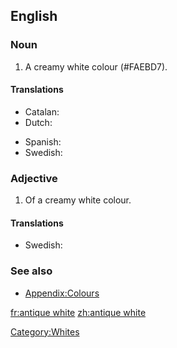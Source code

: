 ==English==

===Noun===
{{en-noun|-}}

# A creamy white colour (#FAEBD7).
#: {{colour panel|FAEBD7}}

====Translations====
{{trans-top|colour}}
* Catalan: {{t|ca|blanc trencat}}
* Dutch: {{t|nl|gebroken wit}}
{{trans-mid}}
* Spanish: {{t|es|blanco roto}}
* Swedish: {{t|sv|antikvit}}
{{trans-bottom}}

===Adjective===
{{en-adj|-}}

# Of a creamy white colour.

====Translations====
{{trans-top|colour}}
* Swedish: {{t|sv|antikvit}}
{{trans-mid}}
{{trans-bottom}}

===See also===
* [[Appendix:Colours]]

[[Category:Whites]]

[[fr:antique white]]
[[zh:antique white]]